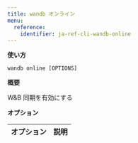 ---
title: wandb オンライン
menu:
  reference:
    identifier: ja-ref-cli-wandb-online
---

**使い方**

`wandb online [OPTIONS]`

**概要**

W&B 同期を有効にする

**オプション**

| **オプション** | **説明** |
| :--- | :--- |